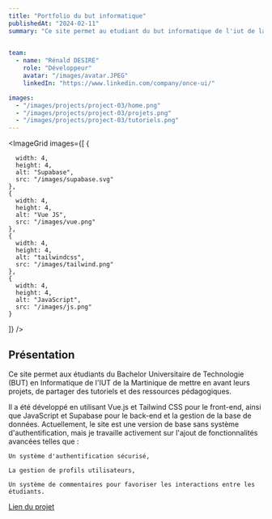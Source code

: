 ```yaml
---
title: "Portfolio du but informatique"
publishedAt: "2024-02-11"
summary: "Ce site permet au etudiant du but informatique de l'iut de la martinique de mettre en avant leurs projets, partager des tutoriels et des ressources"

 
team:
  - name: "Rénald DESIRE"
    role: "Développeur"
    avatar: "/images/avatar.JPEG"
    linkedIn: "https://www.linkedin.com/company/once-ui/"

images:
  - "/images/projects/project-03/home.png"  
  - "/images/projects/project-03/projets.png"  
  - "/images/projects/project-03/tutoriels.png"  
---
```


<ImageGrid 
  images={[
    {
      
      width: 4,
      height: 4,
      alt: "Supabase",
      src: "/images/supabase.svg"
    },
    {
      width: 4,
      height: 4,
      alt: "Vue JS",
      src: "/images/vue.png"
    },
    {
      width: 4,
      height: 4,
      alt: "tailwindcss",
      src: "/images/tailwind.png"
    },
    {
      width: 4,
      height: 4,
      alt: "JavaScript",
      src: "/images/js.png"
    }
  ]}
/>

## Présentation
Ce site permet aux étudiants du Bachelor Universitaire de Technologie (BUT) en Informatique de l'IUT de la Martinique de mettre en avant leurs projets, de partager des tutoriels et des ressources pédagogiques.

Il a été développé en utilisant Vue.js et Tailwind CSS pour le front-end, ainsi que JavaScript et Supabase pour le back-end et la gestion de la base de données. Actuellement, le site est une version de base sans système d'authentification, mais je travaille activement sur l'ajout de fonctionnalités avancées telles que :

    Un système d'authentification sécurisé,

    La gestion de profils utilisateurs,

    Un système de commentaires pour favoriser les interactions entre les étudiants.

 <a href="https://portfoliobutinformatique.netlify.app/" target="_blank" >Lien du projet</a>
            
       



